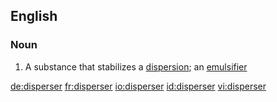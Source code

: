 ==English==

===Noun===
{{en-noun}}

# A substance that stabilizes a [[dispersion]]; an [[emulsifier]]

[[de:disperser]]
[[fr:disperser]]
[[io:disperser]]
[[id:disperser]]
[[vi:disperser]]